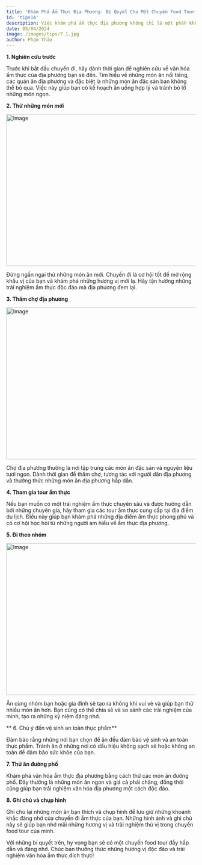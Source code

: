```yaml
---
title: 'Khám Phá Ẩm Thực Địa Phương: Bí Quyết Cho Một Chuyến Food Tour Vui Vẻ'
id: 'tips14'
description: Việc khám phá ẩm thực địa phương không chỉ là một phần không thể thiếu của trải nghiệm du lịch mà còn là cơ hội tuyệt vời để thấu hiểu văn hóa và đời sống của một địa điểm. Tuy nhiên, để có một chuyến food tour thú vị và đáng nhớ, có một số bí quyết bạn cần nhớ.
date: 05/04/2024
image: /images/tips/7.1.jpg
author: Phạm Thảo
---
```


**1. Nghiên cứu trước**

Trước khi bắt đầu chuyến đi, hãy dành thời gian để nghiên cứu về văn hóa ẩm thực của địa phương bạn sẽ đến. Tìm hiểu về những món ăn nổi tiếng, các quán ăn địa phương và đặc biệt là những món ăn đặc sản bạn không thể bỏ qua. Việc này giúp bạn có kế hoạch ăn uống hợp lý và tránh bỏ lỡ những món ngon.

**2. Thử những món mới**

<img
	src="../../public/images/tips/7.3.jpg"
	className="w-full"
	width="718"
	height="404"
	alt="Image"
/>

Đừng ngần ngại thử những món ăn mới. Chuyến đi là cơ hội tốt để mở rộng khẩu vị của bạn và khám phá những hương vị mới lạ. Hãy tận hưởng những trải nghiệm ẩm thực độc đáo mà địa phương đem lại.

**3. Thăm chợ địa phương**

<img
	src="../../public/images/tips/7.2.jfif"
	className="w-full"
	width="718"
	height="404"
	alt="Image"
/>

Chợ địa phương thường là nơi tập trung các món ăn đặc sản và nguyên liệu tươi ngon. Dành thời gian để thăm chợ, tương tác với người dân địa phương và thưởng thức những món ăn địa phương hấp dẫn.

**4. Tham gia tour ẩm thực**

Nếu bạn muốn có một trải nghiệm ẩm thực chuyên sâu và được hướng dẫn bởi những chuyên gia, hãy tham gia các tour ẩm thực cung cấp tại địa điểm du lịch. Điều này giúp bạn khám phá những địa điểm ẩm thực phong phú và có cơ hội học hỏi từ những người am hiểu về ẩm thực địa phương.

**5. Đi theo nhóm**

<img
	src="../../public/images/tips/7.1.jpg"
	className="w-full"
	width="718"
	height="404"
	alt="Image"
/>

Ăn cùng nhóm bạn hoặc gia đình sẽ tạo ra không khí vui vẻ và giúp bạn thử nhiều món
ăn hơn. Bạn cũng có thể chia sẻ và so sánh các trải nghiệm của mình, tạo ra những
kỷ niệm đáng nhớ.

** 6. Chú ý đến vệ sinh an toàn thực phẩm**

Đảm bảo rằng những nơi bạn chọn để ăn đều đảm bảo vệ sinh và an toàn thực phẩm. Tránh ăn ở những nơi có dấu hiệu không sạch sẽ hoặc không an toàn để đảm bảo sức khỏe của bạn.

**7. Thử ăn đường phố**

Khám phá văn hóa ẩm thực địa phương bằng cách thử các món ăn đường phố. Đây thường là những món ăn ngon và giá cả phải chăng, đồng thời cũng giúp bạn trải nghiệm văn hóa địa phương một cách độc đáo.

**8. Ghi chú và chụp hình**

Ghi chú lại những món ăn bạn thích và chụp hình để lưu giữ những khoảnh khắc đáng nhớ của chuyến đi ẩm thực của bạn. Những hình ảnh và ghi chú này sẽ giúp bạn nhớ mãi những hương vị và trải nghiệm thú vị trong chuyến food tour của mình.

Với những bí quyết trên, hy vọng bạn sẽ có một chuyến food tour đầy hấp dẫn và đáng nhớ. Chúc bạn thưởng thức những hương vị độc đáo và trải nghiệm văn hóa ẩm thực đích thực!
